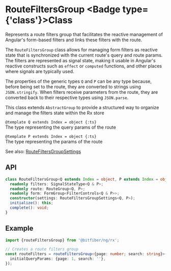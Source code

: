 
# RouteFiltersGroup <Badge type={'class'}>Class</Badge>

Represents a route filters group that facilitates the reactive management of Angular's
form-based filters and links these filters with the route.

The `RouteFiltersGroup` class allows for managing form filters as reactive state that
is synchronized with the current route's query and route params. The filters are represented
as signal state, making it usable in Angular's reactive constructs such as `effect` or
`computed` functions, and other places where signals are typically used.

The properties of the generic types `Q` and `P` can be any type because, before being set to
the route, they are converted to strings using `JSON.stringify`. When filters receive parameters
from the route, they are converted back to their respective types using `JSON.parse`.

This class extends `AbstractGroup` to provide a structured way to organize and manage
the filters state within the Rx store

`@template Q extends Index = object {:ts}`  
The type representing the query params of the route

`@template P extends Index = object {:ts}`  
The type representing the params of the route

See also: [RouteFiltersGroupSettings](/store/reference/routeFiltersGroupSettings)

## API

```ts copy
class RouteFiltersGroup<Q extends Index = object, P extends Index = object> extends AbstractGroup {
  readonly filters: SignalStateType<Q & P>;
  readonly route: RouteGroup<Q, P>;
  readonly form: FormGroup<FilterControls<Q & P>>;
  constructor(settings: RouteFiltersGroupSettings<Q, P>);
  initialize(): this;
  complete(): void;
}
```

## Example

```ts copy
import {routeFiltersGroup} from '@bitfiber/ng/rx';

// Creates a route filters group
const routeFilters = routeFiltersGroup<{page: number; search: string}>({
  initialQueryParams: {page: 1, search: ''},
});
```
